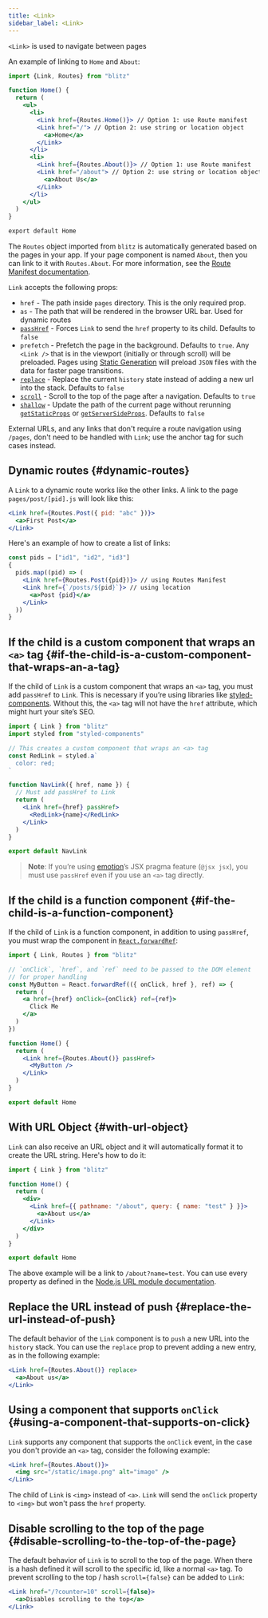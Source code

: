 ```yaml
---
title: <Link>
sidebar_label: <Link>
---
```


`<Link>` is used to navigate between pages

An example of linking to `Home` and `About`:

```jsx
import {Link, Routes} from "blitz"

function Home() {
  return (
    <ul>
      <li>
        <Link href={Routes.Home()}> // Option 1: use Route manifest
        <Link href="/"> // Option 2: use string or location object
          <a>Home</a>
        </Link>
      </li>
      <li>
        <Link href={Routes.About()}> // Option 1: use Route manifest
        <Link href="/about"> // Option 2: use string or location object
          <a>About Us</a>
        </Link>
      </li>
    </ul>
  )
}

export default Home
```

The `Routes` object imported from `blitz` is automatically generated based
on the pages in your app. If your page component is named `About`, then
you can link to it with `Routes.About`. For more information, see the
[Route Manifest documentation](./route-manifest).

`Link` accepts the following props:

- `href` - The path inside `pages` directory. This is the only required
  prop.
- `as` - The path that will be rendered in the browser URL bar. Used for
  dynamic routes
- [`passHref`](#if-the-child-is-a-custom-component-that-wraps-an-a-tag) -
  Forces `Link` to send the `href` property to its child. Defaults to
  `false`
- `prefetch` - Prefetch the page in the background. Defaults to `true`.
  Any `<Link />` that is in the viewport (initially or through scroll)
  will be preloaded. Pages using [Static Generation](./get-static-props)
  will preload `JSON` files with the data for faster page transitions.
- [`replace`](#replace-the-url-instead-of-push) - Replace the current
  `history` state instead of adding a new url into the stack. Defaults to
  `false`
- [`scroll`](#disable-scrolling-to-the-top-of-the-page) - Scroll to the
  top of the page after a navigation. Defaults to `true`
- [`shallow`](./shallow-routing) - Update the path of the current page
  without rerunning [`getStaticProps`](./get-static-props) or
  [`getServerSideProps`](./get-server-side-props). Defaults to `false`

External URLs, and any links that don't require a route navigation using
`/pages`, don't need to be handled with `Link`; use the anchor tag for
such cases instead.

## Dynamic routes {#dynamic-routes}

A `Link` to a dynamic route works like the other links. A link to the page
`pages/post/[pid].js` will look like this:

```jsx
<Link href={Routes.Post({ pid: "abc" })}>
  <a>First Post</a>
</Link>
```

Here's an example of how to create a list of links:

```jsx
const pids = ["id1", "id2", "id3"]
{
  pids.map((pid) => (
    <Link href={Routes.Post({pid})}> // using Routes Manifest
    <Link href={`/posts/${pid}`}> // using location
      <a>Post {pid}</a>
    </Link>
  ))
}
```

## If the child is a custom component that wraps an `<a>` tag {#if-the-child-is-a-custom-component-that-wraps-an-a-tag}

If the child of `Link` is a custom component that wraps an `<a>` tag, you
must add `passHref` to `Link`. This is necessary if you’re using libraries
like [styled-components](https://styled-components.com/). Without this,
the `<a>` tag will not have the `href` attribute, which might hurt your
site’s SEO.

```jsx
import { Link } from "blitz"
import styled from "styled-components"

// This creates a custom component that wraps an <a> tag
const RedLink = styled.a`
  color: red;
`

function NavLink({ href, name }) {
  // Must add passHref to Link
  return (
    <Link href={href} passHref>
      <RedLink>{name}</RedLink>
    </Link>
  )
}

export default NavLink
```

> **Note**: If you’re using [emotion](https://emotion.sh/)’s JSX pragma
> feature (`@jsx jsx`), you must use `passHref` even if you use an `<a>`
> tag directly.

## If the child is a function component {#if-the-child-is-a-function-component}

If the child of `Link` is a function component, in addition to using
`passHref`, you must wrap the component in
[`React.forwardRef`](https://reactjs.org/docs/react-api.html#reactforwardref):

```jsx
import { Link, Routes } from "blitz"

// `onClick`, `href`, and `ref` need to be passed to the DOM element
// for proper handling
const MyButton = React.forwardRef(({ onClick, href }, ref) => {
  return (
    <a href={href} onClick={onClick} ref={ref}>
      Click Me
    </a>
  )
})

function Home() {
  return (
    <Link href={Routes.About()} passHref>
      <MyButton />
    </Link>
  )
}

export default Home
```

## With URL Object {#with-url-object}

`Link` can also receive an URL object and it will automatically format it
to create the URL string. Here's how to do it:

```jsx
import { Link } from "blitz"

function Home() {
  return (
    <div>
      <Link href={{ pathname: "/about", query: { name: "test" } }}>
        <a>About us</a>
      </Link>
    </div>
  )
}

export default Home
```

The above example will be a link to `/about?name=test`. You can use every
property as defined in the
[Node.js URL module documentation](https://nodejs.org/api/url.html#url_url_strings_and_url_objects).

## Replace the URL instead of push {#replace-the-url-instead-of-push}

The default behavior of the `Link` component is to `push` a new URL into
the `history` stack. You can use the `replace` prop to prevent adding a
new entry, as in the following example:

```jsx
<Link href={Routes.About()} replace>
  <a>About us</a>
</Link>
```

## Using a component that supports `onClick` {#using-a-component-that-supports-on-click}

`Link` supports any component that supports the `onClick` event, in the
case you don't provide an `<a>` tag, consider the following example:

```jsx
<Link href={Routes.About()}>
  <img src="/static/image.png" alt="image" />
</Link>
```

The child of `Link` is `<img>` instead of `<a>`. `Link` will send the
`onClick` property to `<img>` but won't pass the `href` property.

## Disable scrolling to the top of the page {#disable-scrolling-to-the-top-of-the-page}

The default behavior of `Link` is to scroll to the top of the page. When
there is a hash defined it will scroll to the specific id, like a normal
`<a>` tag. To prevent scrolling to the top / hash `scroll={false}` can be
added to `Link`:

```jsx
<Link href="/?counter=10" scroll={false}>
  <a>Disables scrolling to the top</a>
</Link>
```
